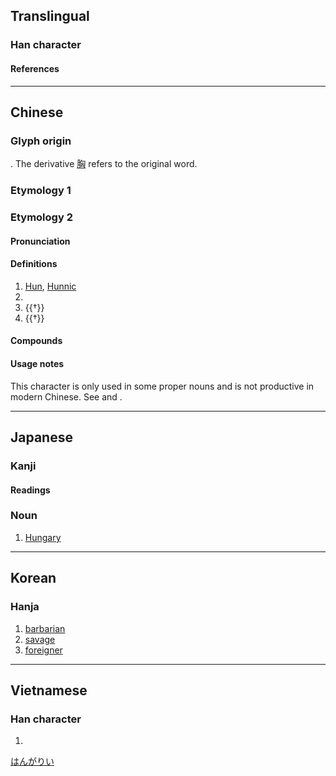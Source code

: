 {{character info}}
==Translingual==

===Han character===
{{Han char|rn=20|rad=勹|as=04|sn=6|four=27720|canj=PUK|ids=⿹勹凶}}

====References====
{{Han ref|kx=0151.040|dkj=02512|dj=0340.090|hdz=10258.050|uh=5308}}

----

==Chinese==
{{zh-forms}}

===Glyph origin===
{{Han etym}}
{{Han compound|勹|凶|ls=psc|c1=s|c2=p}}. The derivative [[胸]] refers to the original word.

===Etymology 1===
{{zh-see|胸|ssv}}

===Etymology 2===

====Pronunciation====
{{zh-pron
|m=xiōng
|c=hung1
|mn=heng/hiong
|mc=y
|oc=y
|ma=
|cat=n,pn
}}

====Definitions====
{{zh-hanzi}}

# [[Hun]], [[Hunnic]]
# {{zh-short|匈牙利|[[Hungary]], [[Hungarian]]}}
# {{†}} {{zh-alt-form|凶|[[famine]]}}
# {{†}} {{zh-alt-form|兇|[[fearful]]; [[fierce]]; [[ferocious]]}}

====Compounds====
{{zh-der|匈牙利|匈奴|奧匈帝國|匈奴入侵|匈匈|貫匈國}}

====Usage notes====
This character is only used in some proper nouns and is not productive in modern Chinese. See {{zh-l|匈奴}} and {{zh-l|匈牙利}}.

----

==Japanese==

===Kanji===
{{ja-kanji|grade=|rs=勹04}}

====Readings====
{{ja-readings
|goon=く
|kanon=きょう
|kun=むね-, おそれる, さわぐ
}}

===Noun===
{{ja-noun|きょう}}

# {{abbreviation of|ja|匈牙利|sort=はんがりい}} [[Hungary]]

[[Category:ja:Countries|はんがりい]]

----

==Korean==

===Hanja===
{{ko-hanja|hangeul=흉|rv=hyung|mr=hyung|eumhun=오랑캐|ehrv=orangkae|ehmr=orangk'ae|ehy=}}

# [[barbarian]]
# [[savage]]
# [[foreigner]]

----

==Vietnamese==

===Han character===
{{vi-readings|reading=[[hung]]|rs=勹04}}

# {{rfdef|vi|sort=勹04}}